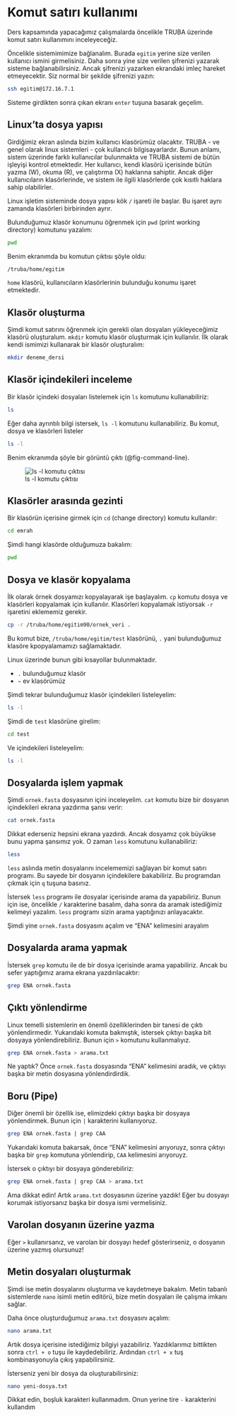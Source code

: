 # Komut satırı kullanımı

Ders kapsamında yapacağımız çalışmalarda öncelikle TRUBA üzerinde komut satırı kullanımını inceleyeceğiz.

Öncelikle sistemimimize bağlanalım. Burada `egitim` yerine size verilen kullanıcı ismini girmelisiniz. Daha sonra yine size verilen şifrenizi yazarak sisteme bağlanabilirsiniz. Ancak şifrenizi yazarken ekrandaki imleç hareket etmeyecektir. Siz normal bir şekilde şifrenizi yazın:

```bash
ssh egitim@172.16.7.1 
```

Sisteme girdikten sonra çıkan ekranı `enter` tuşuna basarak geçelim.

## Linux'ta dosya yapısı

Girdiğimiz ekran aslında bizim kullanıcı klasörümüz olacaktır. TRUBA - ve genel olarak linux sistemleri - çok kullancılı bilgisayarlardır. Bunun anlamı, sistem üzerinde farklı kullanıcılar bulunmakta ve TRUBA sistemi de bütün işleyişi kontrol etmektedir. Her kullanıcı, kendi klasörü içerisinde bütün yazma (W), okuma (R), ve çalıştırma (X) haklarına sahiptir. Ancak diğer kullanıcıların klasörlerinde, ve sistem ile ilgili klasörlerde çok kısıtlı haklara sahip olabilirler.

Linux işletim sisteminde dosya yapısı kök `/` işareti ile başlar. Bu işaret aynı zamanda klasörleri birbirinden ayrır.

Bulunduğumuz klasör konumunu öğrenmek için `pwd` (print working directory) komutunu yazalım:


```bash
pwd
```

Benim ekranımda bu komutun çıktısı şöyle oldu:

```bash
/truba/home/egitim
```

`home` klasörü, kullanıcıların klasörlerinin bulunduğu konumu işaret etmektedir.

## Klasör oluşturma

Şimdi komut satırını öğrenmek için gerekli olan dosyaları yükleyeceğimiz klasörü oluşturalum. `mkdir` komutu klasör oluşturmak için kullanılır. İlk olarak kendi ismimizi kullanarak bir klasör oluşturalım:


```bash
mkdir deneme_dersi
```

## Klasör içindekileri inceleme 

Bir klasör içindeki dosyaları listelemek için `ls` komutunu kullanabiliriz:

```bash
ls
```

Eğer daha ayrıntılı bilgi istersek, `ls -l` komutunu kullanabiliriz. Bu komut, dosya ve klasörleri listeler

```bash
ls -l
```

Benim ekranımda şöyle bir görüntü çıktı (@fig-command-line). 

![ls -l komutu çıktısı](images/command-line.png){#fig-command-line}

## Klasörler arasında gezinti

Bir klasörün içerisine girmek için `cd` (change directory) komutu kullanılır:

```bash
cd emrah
```
Şimdi hangi klasörde olduğumuza bakalım:

```bash
pwd
```

## Dosya ve klasör kopyalama

İlk olarak örnek dosyamızı kopyalayarak işe başlayalım. `cp` komutu dosya ve klasörleri kopyalamak için kullanılır. Klasörleri kopyalamak istiyorsak `-r` işaretini eklememiz gerekir.

```bash
cp -r /truba/home/egitim90/ornek_veri .
```

Bu komut bize, `/truba/home/egitim/test` klasörünü, `.` yani bulunduğumuz klasöre kpopyalamamızı sağlamaktadır.

Linux üzerinde bunun gibi kısayollar bulunmaktadır.

+ `.` bulunduğumuz klasör
+ `~` ev klasörümüz

Şimdi tekrar bulunduğumuz klasör içindekileri listeleyelim:

```bash
ls -l
```

Şimdi de `test` klasörüne girelim:

```bash
cd test
```

Ve içindekileri listeleyelim:

```bash
ls -l
```

## Dosyalarda işlem yapmak

Şimdi `ornek.fasta` dosyasının içini inceleyelim. `cat` komutu bize bir dosyanın içindekileri ekrana yazdırma şansı verir:

```bash
cat ornek.fasta
```

Dikkat ederseniz hepsini ekrana yazdırdı. Ancak dosyamız çok büyükse bunu yapma şansımız yok. O zaman `less` komutunu kullanabiliriz:

```bash
less
```

`less` aslında metin dosyalarını incelememizi sağlayan bir komut satırı programı. Bu sayede bir dosyanın içindekilere bakabiliriz. Bu programdan çıkmak için `q` tuşuna basınız.

İstersek `less` programı ile dosyalar içerisinde arama da yapabiliriz. Bunun için ise, öncelikle `/` karakterine basalım, daha sonra da aramak istediğimiz kelimeyi yazalım. `less` programı sizin arama yaptığınızı anlayacaktır.

Şimdi yine `ornek.fasta` dosyasını açalım ve "ENA" kelimesini arayalım

## Dosyalarda arama yapmak

İstersek `grep` komutu ile de bir dosya içerisinde arama yapabiliriz. Ancak bu sefer yaptığımız arama ekrana yazdırılacaktır:

```bash
grep ENA ornek.fasta
```

## Çıktı yönlendirme

Linux temelli sistemlerin en önemli özelliklerinden bir tanesi de çıktı yönlendirmedir. Yukarıdaki komuta bakmıştık, istersek çıktıyı başka bit dosyaya yönlendirebiliriz. Bunun için `>` komutunu kullanmalıyız.

```bash
grep ENA ornek.fasta > arama.txt
```

Ne yaptık? Önce `ornek.fasta` dosyasında "ENA" kelimesini aradık, ve çıktıyı başka bir metin dosyasına yönlendirdirdik.

## Boru (Pipe)

Diğer önemli bir özellik ise, elimizdeki çıktıyı başka bir dosyaya yönlendirmek. Bunun için `|` karakterini kullanıyoruz.

```bash
grep ENA ornek.fasta | grep CAA
```

Yukarıdaki komuta bakarsak, önce "ENA" kelimesini arıyoruyz, sonra çıktıyı başka bir `grep` komutuna yönlendirip, `CAA` kelimesini arıyoruyz.

İstersek o çıktıyı bir dosyaya gönderebiliriz:

```bash
grep ENA ornek.fasta | grep CAA > arama.txt
```

Ama dikkat edin! Artık `arama.txt` dosyasının üzerine yazdık! Eğer bu dosyayı korumak istiyorsanız başka bir dosya ismi vermelisiniz.

:::{.callout-warning}
## Varolan dosyanın üzerine yazma

Eğer `>` kullanırsanız, ve varolan bir dosyayı hedef gösterirseniz, o dosyanın üzerine yazmış olursunuz!
:::

## Metin dosyaları oluşturmak

Şimdi ise metin dosyalarını oluşturma ve kaydetmeye bakalım. Metin tabanlı sistemlerde `nano` isimli metin editörü, bize metin dosyaları ile çalışma imkanı sağlar. 

Daha önce oluşturduğumuz `arama.txt` dosyasını açalım:

```bash
nano arama.txt
```

Artık dosya içerisine istediğimiz bilgiyi yazabiliriz. Yazdıklarımız bittikten sonra `ctrl + o ` tuşu ile kaydedebiliriz. Ardından `ctrl + x` tuş kombinasyonuyla çıkış yapabilirsiniz.

İsterseniz yeni bir dosya da oluşturabilirsiniz:

```bash
nano yeni-dosya.txt
```

Dikkat edin, boşluk karakteri kullanmadım. Onun yerine tire `-` karakterini kullandım